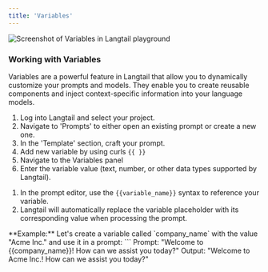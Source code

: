 ```yaml
---
title: 'Variables'
---
```

![Screenshot of Variables in Langtail playground](/images/playground/variables/variables.png)
### Working with Variables

Variables are a powerful feature in Langtail that allow you to dynamically customize your prompts and models. They enable you to create reusable components and inject context-specific information into your language models.
<Steps>
<Step title="Creating a Variable">

1. Log into Langtail and select your project.
2. Navigate to 'Prompts' to either open an existing prompt or create a new one.
3. In the 'Template' section, craft your prompt.
4. Add new variable by using curls `{{ }}`
5. Navigate to the Variables panel
6. Enter the variable value (text, number, or other data types supported by Langtail).
</Step>

<Step title="Using Variables in Prompts">

1. In the prompt editor, use the `{{variable_name}}` syntax to reference your variable.
2. Langtail will automatically replace the variable placeholder with its corresponding value when processing the prompt.
</Step>
</Steps>
**Example:**
Let's create a variable called `company_name` with the value "Acme Inc." and use it in a prompt:
```
Prompt: "Welcome to {{company_name}}! How can we assist you today?"
Output: "Welcome to Acme Inc.! How can we assist you today?"

```